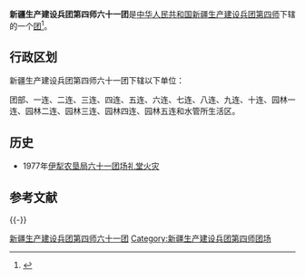 {{中国乡级行政区
|行政区全称           = 新疆生产建设兵团第四师六十一团
|上级行政区           = [[新疆生产建设兵团第四师|新疆生产建设兵团第四师]]
|行政区类别           = [[團_(軍隊)|团]]
}}

'''新疆生产建设兵团第四师六十一团'''是[[中华人民共和国|中华人民共和国]][[新疆生产建设兵团|新疆生产建设兵团]][[新疆生产建设兵团第四师|第四师]]下辖的一个[[團_(軍隊)|团]]<ref>{{Cite journal|title=新疆生产建设兵团分布图|author=新疆生产建设兵团年鉴编辑委员会|journal=兵团年鉴|publisher=新疆生产建设兵团年鉴社|doi=10.42437/y.cnki.yxjsc.2021.000007|year=2020|location=乌鲁木齐|page=7-8|issn=1671-3338}}</ref>。

== 行政区划 ==
新疆生产建设兵团第四师六十一团下辖以下单位：

团部、一连、二连、三连、四连、五连、六连、七连、八连、九连、十连、园林一连、园林二连、园林三连、园林四连、园林五连和水管所生活区。

== 历史 ==
* 1977年[[伊犁农垦局六十一团场礼堂火灾|伊犁农垦局六十一团场礼堂火灾]]

== 参考文献 ==
{{Reflist}}

{{-}}
{{新疆生产建设兵团第四师}}

{{DEFAULTSORT:61}}
{{新疆行政区划小作品}}
[[Category:新疆生产建设兵团第四师六十一团|]]
[[Category:新疆生产建设兵团第四师团场|Category:新疆生产建设兵团第四师团场]]